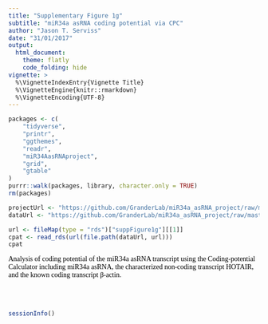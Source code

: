 ```yaml
---
title: "Supplementary Figure 1g"
subtitle: "miR34a asRNA coding potential via CPC"
author: "Jason T. Serviss"
date: "31/01/2017"
output:
  html_document:
    theme: flatly
    code_folding: hide
vignette: >
  %\VignetteIndexEntry{Vignette Title}
  %\VignetteEngine{knitr::rmarkdown}
  %\VignetteEncoding{UTF-8}
---
```


<style> 
.caption { 
  color: Black; 
  font-family: "Times New Roman", Times, serif;
  font-size: 1.0em; 
}
</style>

```r

packages <- c(
    "tidyverse",
    "printr",
    "ggthemes",
    "readr",
    "miR34AasRNAproject",
    "grid",
    "gtable"
)
purrr::walk(packages, library, character.only = TRUE)
rm(packages)

```

```r

projectUrl <- "https://github.com/GranderLab/miR34a_asRNA_project/raw/master/inst"
dataUrl <- "https://github.com/GranderLab/miR34a_asRNA_project/raw/master/"

```

```r

url <- fileMap(type = "rds")["suppFigure1g"][[1]]
cpat <- read_rds(url(file.path(dataUrl, url)))
cpat

```

<div class = "caption">
Analysis of coding potential of the miR34a asRNA transcript using the Coding-potential Calculator including miR34a asRNA, the characterized non-coding transcript HOTAIR, and the known coding transcript β-actin. 
</div>

<br></br>

```r
sessionInfo()
```
